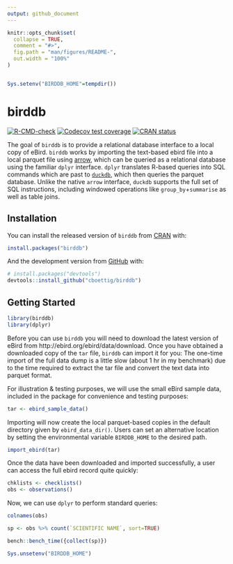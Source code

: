 ```yaml
---
output: github_document
---
```


<!-- README.md is generated from README.Rmd. Please edit that file -->

```r
knitr::opts_chunk$set(
  collapse = TRUE,
  comment = "#>",
  fig.path = "man/figures/README-",
  out.width = "100%"
)


Sys.setenv("BIRDDB_HOME"=tempdir())
```

# birddb

<!-- badges: start -->
[![R-CMD-check](https://github.com/cboettig/birddb/workflows/R-CMD-check/badge.svg)](https://github.com/cboettig/birddb/actions)
[![Codecov test coverage](https://codecov.io/gh/cboettig/birddb/branch/main/graph/badge.svg)](https://codecov.io/gh/cboettig/birddb?branch=main)
[![CRAN status](https://www.r-pkg.org/badges/version/birddb)](https://CRAN.R-project.org/package=birddb)
<!-- badges: end -->

The goal of `birddb` is to provide a relational database interface to a local copy of eBird.  `birddb` works by importing the text-based ebird file into a local parquet file using [arrow](https://cran.r-project.org/package=arrow), which can be queried as a relational database using the familiar `dplyr` interface.
`dplyr` translates R-based queries into SQL commands which are past to [`duckdb`](https://duckdb.org), which then queries the parquet database. Unlike the native `arrow` interface, `duckdb` supports the full set of SQL instructions, including windowed operations like `group_by`+`summarise` as well as table joins.


## Installation

You can install the released version of `birddb` from [CRAN](https://CRAN.R-project.org) with:

``` r
install.packages("birddb")
```

And the development version from [GitHub](https://github.com/) with:

``` r
# install.packages("devtools")
devtools::install_github("cboettig/birddb")
```
## Getting Started



```r
library(birddb)
library(dplyr)
```

Before you can use `birddb` you will need to download the latest version of eBird from http://ebird.org/ebird/data/download.
Once you have obtained a downloaded copy of the `tar` file, `birddb` can import it for you:
The one-time import of the full data dump is a little slow (about 1 hr in my benchmark) due to the time required to extract the 
tar file and convert the text data into parquet format.

For illustration & testing purposes, we will use the small eBird sample data, included in the package for convenience and testing purposes:

```r
tar <- ebird_sample_data()
```

Importing will now create the local parquet-based copies in the default directory given by `ebird_data_dir()`.
Users can set an alternative location by setting the environmental variable `BIRDDB_HOME` to the desired path.

```r
import_ebird(tar)
```


Once the data have been downloaded and imported successfully, a user can access the full ebird record quite quickly:

```r
chklists <- checklists()
obs <- observations()

```

Now, we can use `dplyr` to perform standard queries:

```r
colnames(obs)
```

```r
sp <- obs %>% count(`SCIENTIFIC NAME`, sort=TRUE)

bench::bench_time({collect(sp)})
```



```r
Sys.unsetenv("BIRDDB_HOME")

```


